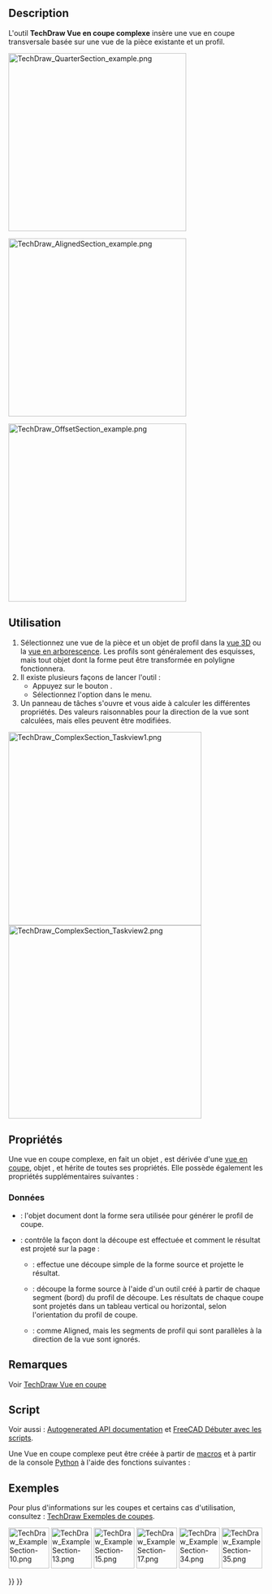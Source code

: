 <languages/>

{{Docnav/fr
|[[TechDraw_SectionView/fr|Vue en coupe]]
|[[TechDraw_DetailView/fr|Vue détaillée]]
|[[TechDraw_Workbench/fr|Atelier TechDraw]]
|IconL=TechDraw_SectionView.svg
|IconR=TechDraw_DetailView.svg
|IconC=Workbench_TechDraw.svg
}}

{{GuiCommand/fr
|Name=TechDraw ComplexSection
|Name/fr=TechDraw Vue en coupe complexe
|MenuLocation=TechDraw → Vues de Techdraw → Insérer une vue en coupe complexe
|Workbenches=[[TechDraw_Workbench/fr|TechDraw]]
|Version=0.21
|SeeAlso=[[TechDraw_SectionView/fr|TechDraw Vue en coupe]], [[TechDraw_View/fr|TechDraw Vue]]
}}

== Description ==

L'outil '''TechDraw Vue en coupe complexe''' insère une vue en coupe transversale basée sur une vue de la pièce existante et un profil. 

[[Image:TechDraw_QuarterSection_example.png|350px]]
{{Caption|Une vue en quart de coupe créée avec l'outil Vue en coupe complexe}}

[[Image:TechDraw_AlignedSection_example.png|350px]]
{{Caption|Une vue en coupe alignée créée avec l'outil Vue en coupe complexe}}

[[Image:TechDraw_OffsetSection_example.png|350px]]
{{Caption|Une vue en coupe décalée créée avec l'outil Vue en coupe complexe}}

<span id="Usage"></span>
==Utilisation==

# Sélectionnez une vue de la pièce et un objet de profil dans la [[3D_view/fr|vue 3D]] ou la [[Tree_view/fr|vue en arborescence]]. Les profils sont généralement des esquisses, mais tout objet dont la forme peut être transformée en polyligne fonctionnera.
# Il existe plusieurs façons de lancer l'outil :
#* Appuyez sur le bouton {{Button|[[Image:TechDraw_ComplexSection.svg|16px]] [[TechDraw_ComplexSection/fr|Insérer une vue en coupe complexe]]}}.
#* Sélectionnez l'option {{MenuCommand|TechDraw → Vues de Techdraw → [[Image:TechDraw_ComplexSection.svg|16px]] Insérer une vue en coupe complexe}} dans le menu.
# Un panneau de tâches s'ouvre et vous aide à calculer les différentes propriétés. Des valeurs raisonnables pour la direction de la vue sont calculées, mais elles peuvent être modifiées.

[[Image:TechDraw_ComplexSection_Taskview1.png|x380px]]
[[Image:TechDraw_ComplexSection_Taskview2.png|x380px]]

<span id="Properties"></span>
== Propriétés ==

Une vue en coupe complexe, en fait un objet {{Incode|TechDraw::DrawComplexSection}}, est dérivée d'une [[TechDraw_SectionView/fr#Propriétés|vue en coupe]], objet {{Incode|TechDraw::DrawViewSection}}, et hérite de toutes ses propriétés. Elle possède également les propriétés supplémentaires suivantes :

<span id="Data"></span>
=== Données ===

{{TitleProperty|Cutting Tool}}

* {{PropertyData|Cutting Tool Wire Object}} : l'objet document dont la forme sera utilisée pour générer le profil de coupe.
* {{PropertyData|Projection Strategy}} : contrôle la façon dont la découpe est effectuée et comment le résultat est projeté sur la page :
** {{Value|Offset}} : effectue une découpe simple de la forme source et projette le résultat.
** {{Value|Aligned}} : découpe la forme source à l'aide d'un outil créé à partir de chaque segment (bord) du profil de découpe. Les résultats de chaque coupe sont projetés dans un tableau vertical ou horizontal, selon l'orientation du profil de coupe.
** {{Value|NoParallel}} : comme Aligned, mais les segments de profil qui sont parallèles à la direction de la vue sont ignorés.

<span id="Notes"></span>
== Remarques ==

Voir [[TechDraw_SectionView/fr#Remarques|TechDraw Vue en coupe]]

<span id="Scripting"></span>
==Script==

Voir aussi : [https://freecad.github.io/SourceDoc/ Autogenerated API documentation] et [[FreeCAD_Scripting_Basics/fr|FreeCAD Débuter avec les scripts]].

Une Vue en coupe complexe peut être créée à partir de [[Macros/fr|macros]] et à partir de la console [[Python/fr|Python]] à l'aide des fonctions suivantes :

{{Code|code=
doc = FreeCAD.ActiveDocument
box = doc.Box
profile = doc.Sketch
page = doc.Page

view = doc.addObject("TechDraw::DrawViewPart", "View")
page.addView(view)
view.Source = box
view.Direction = (0, 0, 1)

section = doc.addObject("TechDraw::DrawComplexSection", "ComplexSection")
page.addView(section)
section.BaseView = view
section.CuttingToolWireObject = profile
section.Direction = (0, 1, 0)
section.SectionNormal = (-1, 0, 0)
}}

<span id="Examples"></span>
==Exemples==

Pour plus d'informations sur les coupes et certains cas d'utilisation, consultez : [[TechDraw_Section_Examples/fr|TechDraw Exemples de coupes]].

[[Image:TechDraw_ExampleSection-10.png|80px|link=]]
[[Image:TechDraw_ExampleSection-13.png|80px|link=]]
[[Image:TechDraw_ExampleSection-15.png|80px|link=]]
[[Image:TechDraw_ExampleSection-17.png|80px|link=]]
[[Image:TechDraw_ExampleSection-34.png|80px|link=]]
[[Image:TechDraw_ExampleSection-35.png|80px|link=]]
 


{{Docnav/fr
|[[TechDraw_SectionView/fr|Vue en coupe]]
|[[TechDraw_DetailView/fr|Vue détaillée]]
|[[TechDraw_Workbench/fr|Atelier TechDraw]]
|IconL=TechDraw_SectionView.svg
|IconR=TechDraw_DetailView.svg
|IconC=Workbench_TechDraw.svg
}}

{{TechDraw Tools navi{{#translation:}}}}
{{Userdocnavi{{#translation:}}}}